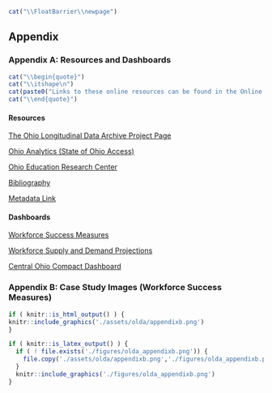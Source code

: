 ```r
cat("\\FloatBarrier\\newpage")
```

## Appendix {-}

### Appendix A: Resources and Dashboards {-}

```r
cat("\\begin{quote}")
cat("\\itshape\n")
cat(paste0("Links to these online resources can be found in the Online Appendix at \\url{",config$base_url,"/",config$print_link,"/olda.html#appendix}.\n"))
cat("\\end{quote}")
```

#### Resources {-}

[The Ohio Longitudinal Data Archive Project Page](https://chrr.osu.edu/projects/ohio-longitudinal-data-archive)

[Ohio Analytics (State of Ohio Access)](http://www.ohioanalytics.gov/)

[Ohio Education Research Center](https://oerc.osu.edu/)

[Bibliography](https://www.chrr.ohio-state.edu/content/olda_bib/olda_bib.html)

[Metadata Link](https://www.chrr.ohio-state.edu/investigator/pages/search)

#### Dashboards {-}

[Workforce Success Measures](https://workforcesuccess.chrr.ohio-state.edu/)

[Workforce Supply and Demand Projections](https://workforcedatatools.chrr.ohio-state.edu/home)

[Central Ohio Compact Dashboard](https://compact.chrr.ohio-state.edu/)

### Appendix B: Case Study Images (Workforce Success Measures) {-}

```r
if ( knitr::is_html_output() ) {
knitr::include_graphics('./assets/olda/appendixb.png')
} 

if ( knitr::is_latex_output() ) {
  if ( ! file.exists('./figures/olda_appendixb.png')) {
    file.copy('./assets/olda/appendixb.png','./figures/olda_appendixb.png')
  }
  knitr::include_graphics('./figures/olda_appendixb.png')
} 
```

